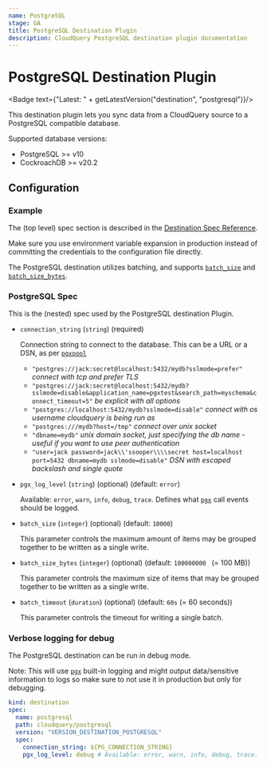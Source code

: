 ```yaml
---
name: PostgreSQL
stage: GA
title: PostgreSQL Destination Plugin
description: CloudQuery PostgreSQL destination plugin documentation
---
```

# PostgreSQL Destination Plugin


<Badge text={"Latest: " + getLatestVersion("destination", "postgresql")}/>

This destination plugin lets you sync data from a CloudQuery source to a PostgreSQL compatible database.

Supported database versions:

- PostgreSQL >= v10
- CockroachDB >= v20.2

## Configuration

### Example

<Configuration />

The (top level) spec section is described in the [Destination Spec Reference](/docs/reference/destination-spec).

<Callout type="info">
Make sure you use environment variable expansion in production instead of committing the credentials to the configuration file directly.
</Callout>

The PostgreSQL destination utilizes batching, and supports [`batch_size`](/docs/reference/destination-spec#batch_size) and [`batch_size_bytes`](/docs/reference/destination-spec#batch_size_bytes).

### PostgreSQL Spec

This is the (nested) spec used by the PostgreSQL destination Plugin.

- `connection_string` (`string`) (required)

  Connection string to connect to the database. This can be a URL or a DSN, as per [`pgxpool`](https://pkg.go.dev/github.com/jackc/pgx/v4/pgxpool#ParseConfig)

  - `"postgres://jack:secret@localhost:5432/mydb?sslmode=prefer"` _connect with tcp and prefer TLS_
  - `"postgres://jack:secret@localhost:5432/mydb?sslmode=disable&application_name=pgxtest&search_path=myschema&connect_timeout=5"` _be explicit with all options_
  - `"postgres://localhost:5432/mydb?sslmode=disable"` _connect with os username cloudquery is being run as_
  - `"postgres:///mydb?host=/tmp"` _connect over unix socket_
  - `"dbname=mydb"` _unix domain socket, just specifying the db name - useful if you want to use peer authentication_
  - `"user=jack password=jack\\'ssooper\\\\secret host=localhost port=5432 dbname=mydb sslmode=disable"` _DSN with escaped backslash and single quote_

- `pgx_log_level` (`string`) (optional) (default: `error`)

  Available: `error`, `warn`, `info`, `debug`, `trace`.
  Defines what [`pgx`](https://github.com/jackc/pgx) call events should be logged.

- `batch_size` (`integer`) (optional) (default: `10000`)

  This parameter controls the maximum amount of items may be grouped together to be written as a single write.

- `batch_size_bytes` (`integer`) (optional) (default: `100000000 ` (= 100 MB))

  This parameter controls the maximum size of items that may be grouped together to be written as a single write.

- `batch_timeout` (`duration`) (optional) (default: `60s` (= 60 seconds))

  This parameter controls the timeout for writing a single batch.

### Verbose logging for debug

The PostgreSQL destination can be run in debug mode.

Note: This will use [`pgx`](https://github.com/jackc/pgx) built-in logging and might output data/sensitive information to logs so make sure to not use it in production but only for debugging.

```yaml copy
kind: destination
spec:
  name: postgresql
  path: cloudquery/postgresql
  version: "VERSION_DESTINATION_POSTGRESQL"
  spec:
    connection_string: ${PG_CONNECTION_STRING}
    pgx_log_level: debug # Available: error, warn, info, debug, trace. Default: "error"
```
